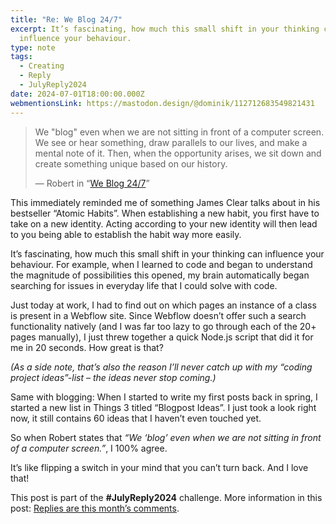 ```yaml
---
title: "Re: We Blog 24/7"
excerpt: It’s fascinating, how much this small shift in your thinking can
  influence your behaviour.
type: note
tags:
  - Creating
  - Reply
  - JulyReply2024
date: 2024-07-01T18:00:00.000Z
webmentionsLink: https://mastodon.design/@dominik/112712683549821431
---
```


> We "blog" even when we are not sitting in front of a computer screen. We see or hear something, draw parallels to our lives, and make a mental note of it. Then, when the opportunity arises, we sit down and create something unique based on our history.
>
> — Robert in “[We Blog 24/7](https://birming.com/we-blog-247/)”

This immediately reminded me of something James Clear talks about in his bestseller “Atomic Habits”. When establishing a new habit, you first have to take on a new identity. Acting according to your new identity will then lead to you being able to establish the habit way more easily.

It’s fascinating, how much this small shift in your thinking can influence your behaviour. For example, when I learned to code and began to understand the magnitude of possibilities this opened, my brain automatically began searching for issues in everyday life that I could solve with code.

Just today at work, I had to find out on which pages an instance of a class is present in a Webflow site. Since Webflow doesn’t offer such a search functionality natively (and I was far too lazy to go through each of the 20+ pages manually), I just threw together a quick Node.js script that did it for me in 20 seconds. How great is that?

_(As a side note, that’s also the reason I’ll never catch up with my “coding project ideas”-list – the ideas never stop coming.)_

Same with blogging: When I started to write my first posts back in spring, I started a new list in Things 3 titled “Blogpost Ideas”. I just took a look right now, it still contains 60 ideas that I haven’t even touched yet.

So when Robert states that _“We ‘blog’ even when we are not sitting in front of a computer screen.”_, I 100% agree.

It’s like flipping a switch in your mind that you can’t turn back. And I love that!

This post is part of the **#JulyReply2024** challenge. More information in this post: [Replies are this month’s comments](/july-reply-2024).
